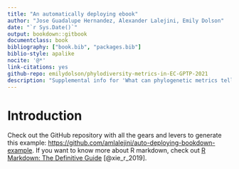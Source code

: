```yaml
---
title: "An automatically deploying ebook"
author: "Jose Guadalupe Hernandez, Alexander Lalejini, Emily Dolson"
date: "`r Sys.Date()`"
output: bookdown::gitbook
documentclass: book
bibliography: ["book.bib", "packages.bib"]
biblio-style: apalike
nocite: '@*'
link-citations: yes
github-repo: emilydolson/phylodiversity-metrics-in-EC-GPTP-2021
description: "Supplemental info for 'What can phylogenetic metrics tell us about useful diversity in evolutionary algorithms?'"
---
```


# Introduction

Check out the GitHub repository with all the gears and levers to generate this example: <https://github.com/amlalejini/auto-deploying-bookdown-example>.
If you want to know more about R markdown, check out [R Markdown: The Definitive Guide](https://bookdown.org/yihui/rmarkdown/) [@xie_r_2019].